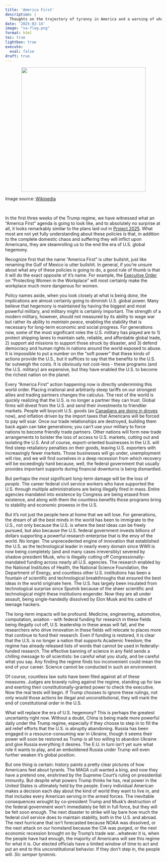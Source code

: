 ```yaml
---
title: 'America First'
description: |
  Thoughts on the trajectory of tyranny in America and a warning of what is coming.
date: '2025-02-14'
image: "va-flag.png"
format: html
toc: true
lightbox: true
execute:
  eval: false
draft: true
---
```


<center>
<img src="va-flag.png" width=400>
</center>

::: {.column-margin}
Image source: [Wikipedia](https://en.wikipedia.org/wiki/Flag_and_seal_of_Virginia)
:::

<br>

In the first three weeks of the Trump regime, we have witnessed what an "America First" agenda is going to look like, and to absolutely no surprise at all, it looks remarkably similar to the plans laid out in [Project 2025](https://en.wikipedia.org/wiki/Project_2025). What most are not yet fully understanding about these policies is that, in addition to the complete domestic chaos and suffering they will inflict upon Americans, they are steamrolling us to the end the era of U.S. global hegemony.

Recognize first that the name "America First" is utter bullshit, just like renaming the Gulf of Mexico is utter bullshit. In general, if you're unsure about what any of these policies is going to do, a good rule of thumb is that it will do the exact opposite of it's name. For example, the [Executive Order](https://www.eeoc.gov/newsroom/removing-gender-ideology-and-restoring-eeocs-role-protecting-women-workplace) on "Protecting Women in the Workplace" will most certainly make the workplace much more dangerous for women.

Policy names aside, when you look closely at what is being *done*, the implications are almost certainly going to diminish U.S. global power. Many believe that hegemony is maintained by having the biggest and most powerful military, and military might is certainly important. The strength of a modern military, however, should not measured by its ability to wage war but rather its ability to *maintain peace*, enabling the stability that is necessary for long-term economic and social progress. For generations now, some of the most significant roles the U.S. military has played are to 1) protect shipping lanes to maintain safe, reliable, and affordable global trade, 2) support aid missions to support those struck by disaster, and 3) defend democracy and human rights in nations around the world exposed to abuse. It is impossible to put a number on the "soft power" that these kinds of actions provide the U.S., but it suffices to say that the benefits to the U.S. far outweigh the costs. It is obviously not cost-less - these programs (and the U.S. military) are expensive, but they have enabled the U.S. to become the richest nation on the planet.

Every "America First" action happening now is directly undermining this world order. Placing irrational and arbitrarily steep tariffs on our strongest allies and trading partners changes the calculus. The rest of the world is quickly realizing that the U.S. is no longer a partner they can trust. Global firms will divest from the U.S. and send their investments to friendlier markets. People will boycott U.S. goods (as [Canadians are doing in droves](https://vancouversun.com/news/opinion-farewell-america-pete-mcmartin) now), and inflation driven by the import taxes that Americans will be forced to pay will soar. Once our trade relationships are destroyed, building them back again can take generations; you can't use your military to force nations to become friendly trade partners. Other nations will form new trade arrangements to bolster the loss of access to U.S. markets, cutting out and isolating the U.S. And of course, export-oriented businesses in the U.S. will find steep retaliatory penalties on their goods, leaving U.S. exporters with increasingly fewer markets. Those businesses will go under, unemployment will rise, and we will find ourselves in a deep recession from which recovery will be exceedingly hard because, well, the federal government that usually provides important supports during financial downturns is being dismantled.

But perhaps the most significant long-term damage will be the loss of *people*. The career federal civil service workers who have supported the U.S. through multiple administrations are being illegally fired in mass. Entire agencies mandated into existence by Congress are being erased from existence, and along with them the countless benefits those programs bring to stability and economic prowess in the U.S.

But it's not just the people here at home that we will lose. For generations, the dream of all the best minds in the world has been to immigrate to the U.S., not only because the U.S. is where the best ideas can be freely pursued, but also because the U.S. federal government invests billions of dollars supporting a powerful research enterprise that is the envy of the world. No longer. The unprecedented engine of innovation that established the U.S. as the technological leader in nearly every domain since WWII is now being completely (and and many cases irreversibly) severed by shadow president Musk, who is illegally cutting off Congressionally-mandated funding across nearly all U.S. agencies. The research enabled by the National Institutes of Health, the National Science Foundation, the Department of Energy, and countless other U.S. institutions has been a fountain of scientific and technological breakthroughs that ensured the best ideas in the world originate here. The U.S. has largely been insulated from technological surprise since Sputnik because of the sheer scientific and technological might these institutions engender. Now they are all under assault, being single-handedly dissolved by Elon Musk and his cadre of teenage hackers.

The long-term impacts will be profound. Medicine, engineering, automotive, computation, aviation - with federal funding for research in these fields being illegally cut off, U.S. leadership in these areas will fall, and the researchers who drive innovation in these fields will relocate to places more that continue to fund their research. Even if funding is restored, it is clear that the U.S. is no longer a nation that supports Academic freedom; the regime has already released lists of words that cannot be used in federally-funded research. The effective banning of science in any field sends a chilling message to *all* scientists: be careful what you study, and be careful what you say. Any finding the regime finds too inconvenient could mean the end of your career. Science cannot be conducted in such an environment.

Of course, countless law suits have been filed against all of these measures. Judges are bravely ruling against the regime, standing up for law and exerting their constitutionally-granted power to check the executive. Now the real tests will begin. If Trump chooses to ignore these rulings, not only would those actions be illegal and unconstitutional, they will mark the end of constitutional order in the U.S.

What will replace the era of U.S. hegemony? This is perhaps the greatest uncertainty right now. Without a doubt, China is being made more powerful daily under the Trump regime, especially if they choose to step in to fill the aid relief efforts that the U.S. is abruptly abandoning. Russia has been engaged in a resource-consuming war in Ukraine, though it seems their power will soon be restored as Trump is all too willing to abandon Ukraine and give Russia everything it desires. The E.U. in turn isn't yet sure what role it wants to play, and an emboldened Russia under Trump will even further weaken it's global position.

But one thing is certain: history paints a pretty clear pictures of how Americans feel about tyrants. The MAGA cult wanted a king, and now they have a pretend one, enshrined by the Supreme Court's ruling on presidential immunity. But despite what powers Trump thinks he has, real power in the United States is ultimately held by the people. Every individual American makes a decision each day about the kind of world they want to live in, and that includes every American serving in the armed forces. The inevitable consequences wrought by co-president Trump and Musk's destruction of the federal government won't immediately be felt in full force, but they will be felt soon enough. The next disaster to strike will lay bare how much the federal civil service does to maintain stability, both in the U.S. and abroad. The next hurricane that isn't forecasted because NOAA was dissolved, or the next attack on our homeland because the CIA was purged, or the next economic recession brought on by Trump's trade war...whatever it is, when the people have had enough, the majority of Americans will see this regime for what it is. Our elected officials have a limited window of time to act and put an end to this unconstitutional behavior. If they don't step in, the people will. *Sic semper tyrannis*.

